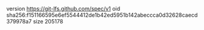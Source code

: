 version https://git-lfs.github.com/spec/v1
oid sha256:f151166595e6ef5544412de1b42ed5951b142abeccca0d32628caecd379978a7
size 205178
